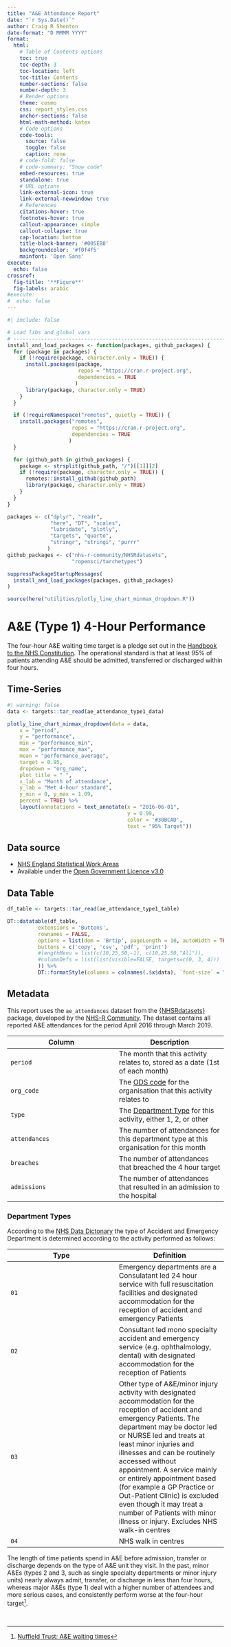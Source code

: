 ```yaml
---
title: "A&E Attendance Report"
date: "`r Sys.Date()`"
author: Craig R Shenton
date-format: "D MMMM YYYY"
format:
  html:
    # Table of Contents options
    toc: true
    toc-depth: 3
    toc-location: left
    toc-title: Contents
    number-sections: false
    number-depth: 3
    # Render options
    theme: cosmo
    css: report_styles.css
    anchor-sections: false
    html-math-method: katex
    # Code options
    code-tools:
      source: false
      toggle: false
      caption: none
    # code-fold: false
    # code-summary: "Show code"
    embed-resources: true
    standalone: true
    # URL options
    link-external-icon: true
    link-external-newwindow: true
    # References
    citations-hover: true
    footnotes-hover: true
    callout-appearance: simple
    callout-collapse: true
    cap-location: bottom
    title-block-banner: '#005EB8'
    backgroundcolor: '#f0f4f5'
    mainfont: 'Open Sans'
execute:
  echo: false
crossref:
  fig-title: '**Figure**'
  fig-labels: arabic
#execute: 
#  echo: false
---
```


```r
#| include: false

# Load libs and global vars
# -------------------------------------------------------------------------
install_and_load_packages <- function(packages, github_packages) {
  for (package in packages) {
    if (!require(package, character.only = TRUE)) {
      install.packages(package,
                       repos = "https://cran.r-project.org",
                       dependencies = TRUE
                      )
      library(package, character.only = TRUE)
    }
  }

  if (!requireNamespace("remotes", quietly = TRUE)) {
    install.packages("remotes",
                     repos = "https://cran.r-project.org",
                     dependencies = TRUE
                    )
  }

  for (github_path in github_packages) {
    package <- strsplit(github_path, "/")[[1]][2]
    if (!require(package, character.only = TRUE)) {
      remotes::install_github(github_path)
      library(package, character.only = TRUE)
    }
  }
}

packages <- c("dplyr", "readr",
              "here", "DT", "scales",
              "lubridate", "plotly",
              "targets", "quarto",
              "stringr", "stringi", "purrr"
             )
github_packages <- c("nhs-r-community/NHSRdatasets",
                     "ropensci/tarchetypes")

suppressPackageStartupMessages(
  install_and_load_packages(packages, github_packages)
)

source(here("utilities/plotly_line_chart_minmax_dropdown.R"))
```

# A&E (Type 1) 4-Hour Performance

The four-hour A&E waiting time target is a pledge set out in the [Handbook to the NHS Constitution][nhs_const]. The operational standard is that at least 95% of patients attending A&E should be admitted, transferred or discharged within four hours.

:::: panel-tabset

## Time-Series

```r
#| warning: false
data <- targets::tar_read(ae_attendance_type1_data)
```

```r
plotly_line_chart_minmax_dropdown(data = data,
    x = "period",
    y = "performance",
    min = "performance_min",
    max = "performance_max",
    mean = "performance_average",
    target = 0.95,
    dropdown = "org_name",
    plot_title = " ",
    x_lab = "Month of attendance",
    y_lab = "Met 4-hour standard",
    y_min = 0, y_max = 1.09,
    percent = TRUE) %>%
    layout(annotations = text_annotate(x = "2016-06-01",
                                       y = 0.99,
                                       color = '#30BCAD',
                                       text = "95% Target"))
```

::: {.callout-note}
## Data source

- [NHS England Statistical Work Areas][nhs_swa]
- Available under the [Open Government Licence v3.0][ogl_v3]
:::

## Data Table

```r
df_table <- targets::tar_read(ae_attendance_type1_table)

DT::datatable(df_table, 
          extensions = 'Buttons',
          rownames = FALSE,
          options = list(dom = 'Brtip', pageLength = 10, autoWidth = TRUE,
          buttons = c('copy', 'csv', 'pdf', 'print')
          #lengthMenu = list(c(10,25,50,-1), c(10,25,50,"All")),
          #columnDefs = list(list(visible=FALSE, targets=c(0, 3, 4)))
          )) %>%
          DT::formatStyle(columns = colnames(.$x$data), `font-size` = "14px")
```

## Metadata

This report uses the `ae_attendances` dataset from the [{NHSRdatasets}](https://nhs-r-community.github.io/NHSRdatasets/) package, developed by the [NHS-R Community](https://nhsrcommunity.com/). The dataset contains all reported A&E attendances for the period April 2016 through March 2019.

| Column | Description |
|---|---|
| `period` | The month that this activity relates to, stored as a date (1st of each month) |
| `org_code` | The [ODS code][ods] for the organisation that this activity relates to |
| `type` | The [Department Type][ae_types] for this activity, either 1, 2, or other |
| `attendances` | The number of attendances for this department type at this organisation for this month |
| `breaches` | The number of attendances that breached the 4 hour target |
| `admissions` | The number of attendances that resulted in an admission to the hospital |

### Department Types
According to the [NHS Data Dictonary][ae_types] the type of Accident and Emergency Department is determined according to the activity performed as follows:

| Type | Definition |
|---|---|
| `01` | Emergency departments are a Consulatant led 24 hour service with full resuscitation facilities and designated accommodation for the reception of accident and emergency Patients |
| `02` | Consultant led mono specialty accident and emergency service (e.g. ophthalmology, dental) with designated accommodation for the reception of Patients  |
| `03` | Other type of A&E/minor injury activity with designated accommodation for the reception of accident and emergency Patients. The department may be doctor led or NURSE led and treats at least minor injuries and illnesses and can be routinely accessed without appointment. A service mainly or entirely appointment based (for example a GP Practice or Out-Patient Clinic) is excluded even though it may treat a number of Patients with minor illness or injury. Excludes NHS walk-in centres |
| `04` | NHS walk in centres |
:::: 

The length of time patients spend in A&E before admission, transfer or discharge depends on the type of A&E unit they visit. In the past, minor A&Es (types 2 and 3, such as single specialty departments or minor injury units) nearly always admit, transfer, or discharge in less than four hours, whereas major A&Es (type 1) deal with a higher number of attendees and more serious cases, and consistently perform worse at the four-hour target[^1].

</br>

[tj_email]: mailto:thomas.jemmett@nhs.net
[su_web]:   https://www.strategyunitwm.nhs.uk/ 
[nhs_swa]:  https://www.england.nhs.uk/statistics/statistical-work-areas/ae-waiting-times-and-activity/
[ogl_v3]:   https://www.nationalarchives.gov.uk/doc/open-government-licence/version/3/
[ods]:      https://digital.nhs.uk/services/organisation-data-service
[ae_types]: https://web.archive.org/web/20200128111444/https://www.datadictionary.nhs.uk/data_dictionary/attributes/a/acc/accident_and_emergency_department_type_de.asp
[nhs_const]: https://www.gov.uk/government/publications/supplements-to-the-nhs-constitution-for-england/the-handbook-to-the-nhs-constitution-for-england

[^1]: [Nuffield Trust: A&E waiting times](https://www.nuffieldtrust.org.uk/resource/a-e-waiting-times)